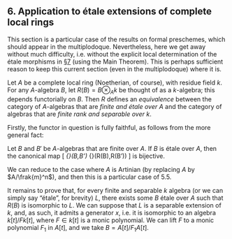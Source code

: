 ## 6. Application to étale extensions of complete local rings {#I.6}

This section is a particular case of the results on formal preschemes, which should appear in the multiplodoque.
Nevertheless, here we get away without much difficulty, i.e. without the explicit local determination of the étale morphisms in [§7](#I.7) (using the Main Theorem).
This is perhaps sufficient reason to keep this current section (even in the multiplodoque) where it is.

::: {.theorem #I.6.1}
  Let $A$ be a complete local ring (Noetherian, of course), with residue field $k$.
  For any $A$-algebra $B$, let $R(B)=B\otimes_Ak$ be thought of as a $k$-algebra;
  this depends functorially on $B$.
  Then $R$ defines an _equivalence_ between the category of $A$-algebras that are _finite and étale over $A$_ and the category of algebras that are _finite rank and separable over $k$_.
:::

Firstly, the functor in question is fully faithful, as follows from the more general fact:

::: {.corollary #I.6.2}
  Let $B$ and $B'$ be $A$-algebras that are finite over $A$.
  If $B$ is étale over $A$, then the canonical map
  \[
    \Hom_{\alg{A}}(B,B')
    \to \Hom_{\alg{k}}(R(B),R(B'))
  \]
  is bijective.
:::

::: {.proof}
  We can reduce to the case where $A$ is Artinian (by replacing $A$ by $A/\frak{m}^n$), and then this is a particular case of [5.5]{#I.5.5}.

  It remains to prove that, for every finite and separable $k$ algebra (or we can simply say "étale", for brevity) $L$, there exists some $B$ étale over $A$ such that $R(B)$ is isomorphic to $L$.
  We can suppose that $L$ is a separable extension of $k$, and, as such, it admits a generator $x$, i.e. it is isomorphic to an algebra $k[t]/Fk[t]$, where $F\in k[t]$ is a monic polynomial.
  We can lift $F$ to a monic polynomial $F_1$ in $A[t]$, and we take $B=A[t]/F_1A[t]$.
:::